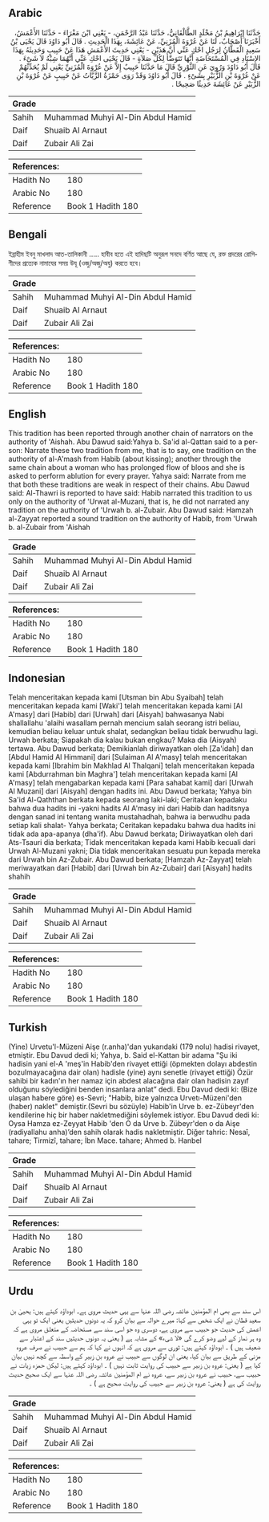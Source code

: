 ## Arabic


<div dir="rtl" lang="ar" style={{fontSize:'larger',backgroundColor:'#f8f9fa',padding:20}}>
حَدَّثَنَا إِبْرَاهِيمُ بْنُ مَخْلَدٍ الطَّالْقَانِيُّ، حَدَّثَنَا عَبْدُ الرَّحْمَنِ، - يَعْنِي ابْنَ مَغْرَاءَ - حَدَّثَنَا الأَعْمَشُ، أَخْبَرَنَا أَصْحَابٌ، لَنَا عَنْ عُرْوَةَ الْمُزَنِيِّ، عَنْ عَائِشَةَ، بِهَذَا الْحَدِيثِ ‏.‏ قَالَ أَبُو دَاوُدَ قَالَ يَحْيَى بْنُ سَعِيدٍ الْقَطَّانُ لِرَجُلٍ احْكِ عَنِّي أَنَّ هَذَيْنِ - يَعْنِي حَدِيثَ الأَعْمَشِ هَذَا عَنْ حَبِيبٍ وَحَدِيثَهُ بِهَذَا الإِسْنَادِ فِي الْمُسْتَحَاضَةِ أَنَّهَا تَتَوَضَّأُ لِكُلِّ صَلاَةٍ - قَالَ يَحْيَى احْكِ عَنِّي أَنَّهُمَا شِبْهُ لاَ شَىْءَ ‏.‏ قَالَ أَبُو دَاوُدَ وَرُوِيَ عَنِ الثَّوْرِيِّ قَالَ مَا حَدَّثَنَا حَبِيبٌ إِلاَّ عَنْ عُرْوَةَ الْمُزَنِيِّ يَعْنِي لَمْ يُحَدِّثْهُمْ عَنْ عُرْوَةَ بْنِ الزُّبَيْرِ بِشَىْءٍ ‏.‏ قَالَ أَبُو دَاوُدَ وَقَدْ رَوَى حَمْزَةُ الزَّيَّاتُ عَنْ حَبِيبٍ عَنْ عُرْوَةَ بْنِ الزُّبَيْرِ عَنْ عَائِشَةَ حَدِيثًا صَحِيحًا ‏.‏
</div>
<div style={{backgroundColor:'#f8f9fa',padding:20, marginBottom: 10}}><table> <thead> <tr> <th>Grade</th> <th></th> </tr> </thead> <tbody> <tr><td>Sahih</td><td>Muhammad Muhyi Al-Din Abdul Hamid</td></tr><tr><td>Daif</td><td>Shuaib Al Arnaut</td></tr><tr><td>Daif</td><td>Zubair Ali Zai</td></tr></tbody></table><table> <thead> <tr> <th>References:</th> <th></th> </tr> </thead> <tbody><tr><td>Hadith No</td><td>180</td></tr><tr><td>Arabic No</td><td>180</td></tr><tr><td>Reference</td><td>Book 1 Hadith 180</td></tr></tbody></table></div>

## Bengali


<div dir="ltr" lang="bn" style={{fontSize:'larger',backgroundColor:'#f8f9fa',padding:20}}>
ইব্রাহীম ইবনু মাখলাদ আত-তালিকানী ..... হাবীব হতে এই হাদিছটি অনুরূপ সনদে বর্ণিত আছে যে, রক্ত প্রদরের রোগিণীদের প্রত্যেক নামাযের সময় উযূ (ওজু/অজু/অযু) করতে হবে।
</div>
<div style={{backgroundColor:'#f8f9fa',padding:20, marginBottom: 10}}><table> <thead> <tr> <th>Grade</th> <th></th> </tr> </thead> <tbody> <tr><td>Sahih</td><td>Muhammad Muhyi Al-Din Abdul Hamid</td></tr><tr><td>Daif</td><td>Shuaib Al Arnaut</td></tr><tr><td>Daif</td><td>Zubair Ali Zai</td></tr></tbody></table><table> <thead> <tr> <th>References:</th> <th></th> </tr> </thead> <tbody><tr><td>Hadith No</td><td>180</td></tr><tr><td>Arabic No</td><td>180</td></tr><tr><td>Reference</td><td>Book 1 Hadith 180</td></tr></tbody></table></div>

## English


<div dir="ltr" lang="en" style={{fontSize:'larger',backgroundColor:'#f8f9fa',padding:20}}>
This tradition has been reported through another chain of narrators on the authority of 'Aishah. Abu Dawud said:Yahya b. Sa'id al-Qattan said to a person: Narrate these two tradition from me, that is to say, one tradition on the authority of al-A'mash from Habib (about kissing); another through the same chain about a woman who has prolonged flow of bloos and she is asked to perform ablution for every prayer. Yahya said: Narrate from me that both these traditions are weak in respect of their chains. Abu Dawud said: Al-Thawri is reported to have said: Habib narrated this tradition to us only on the authority of 'Urwat al-Muzani, that is, he did not narrated any tradition on the authority of 'Urwah b. al-Zubair. Abu Dawud said: Hamzah al-Zayyat reported a sound tradition on the authority of Habib, from 'Urwah b. al-Zubair from 'Aishah
</div>
<div style={{backgroundColor:'#f8f9fa',padding:20, marginBottom: 10}}><table> <thead> <tr> <th>Grade</th> <th></th> </tr> </thead> <tbody> <tr><td>Sahih</td><td>Muhammad Muhyi Al-Din Abdul Hamid</td></tr><tr><td>Daif</td><td>Shuaib Al Arnaut</td></tr><tr><td>Daif</td><td>Zubair Ali Zai</td></tr></tbody></table><table> <thead> <tr> <th>References:</th> <th></th> </tr> </thead> <tbody><tr><td>Hadith No</td><td>180</td></tr><tr><td>Arabic No</td><td>180</td></tr><tr><td>Reference</td><td>Book 1 Hadith 180</td></tr></tbody></table></div>

## Indonesian


<div dir="ltr" lang="id" style={{fontSize:'larger',backgroundColor:'#f8f9fa',padding:20}}>
Telah menceritakan kepada kami [Utsman bin Abu Syaibah] telah menceritakan kepada kami [Waki'] telah menceritakan kepada kami [Al A'masy] dari [Habib] dari [Urwah] dari [Aisyah] bahwasanya Nabi shallallahu 'alaihi wasallam pernah mencium salah seorang istri beliau, kemudian beliau keluar untuk shalat, sedangkan beliau tidak berwudhu lagi. Urwah berkata; Siapakah dia kalau bukan engkau? Maka dia (Aisyah) tertawa. Abu Dawud berkata; Demikianlah diriwayatkan oleh [Za'idah] dan [Abdul Hamid Al Himmani] dari [Sulaiman Al A'masy] telah menceritakan kepada kami [Ibrahim bin Makhlad Al Thalqani] telah menceritakan kepada kami [Abdurrahman bin Maghra'] telah menceritakan kepada kami [Al A'masy] telah mengabarkan kepada kami [Para sahabat kami] dari [Urwah Al Muzani] dari [Aisyah] dengan hadits ini. Abu Dawud berkata; Yahya bin Sa'id Al-Qaththan berkata kepada seorang laki-laki; Ceritakan kepadaku bahwa dua hadits ini -yakni hadits Al A'masy ini dari Habib dan haditsnya dengan sanad ini tentang wanita mustahadhah, bahwa ia berwudhu pada setiap kali shalat- Yahya berkata; Ceritakan kepadaku bahwa dua hadits ini tidak ada apa-apanya (dha'if). Abu Dawud berkata; Diriwayatkan oleh dari Ats-Tsauri dia berkata; Tidak menceritakan kepada kami Habib kecuali dari Urwah Al-Muzani yakni; Dia tidak menceritakan sesuatu pun kepada mereka dari Urwah bin Az-Zubair. Abu Dawud berkata; [Hamzah Az-Zayyat] telah meriwayatkan dari [Habib] dari [Urwah bin Az-Zubair] dari [Aisyah] hadits shahih
</div>
<div style={{backgroundColor:'#f8f9fa',padding:20, marginBottom: 10}}><table> <thead> <tr> <th>Grade</th> <th></th> </tr> </thead> <tbody> <tr><td>Sahih</td><td>Muhammad Muhyi Al-Din Abdul Hamid</td></tr><tr><td>Daif</td><td>Shuaib Al Arnaut</td></tr><tr><td>Daif</td><td>Zubair Ali Zai</td></tr></tbody></table><table> <thead> <tr> <th>References:</th> <th></th> </tr> </thead> <tbody><tr><td>Hadith No</td><td>180</td></tr><tr><td>Arabic No</td><td>180</td></tr><tr><td>Reference</td><td>Book 1 Hadith 180</td></tr></tbody></table></div>

## Turkish


<div dir="ltr" lang="tr" style={{fontSize:'larger',backgroundColor:'#f8f9fa',padding:20}}>
(Yine) Urvetu'l-Müzeni Aişe (r.anha)'dan yukarıdaki (179 nolu) hadisi rivayet, etmiştir. Ebu Davud dedi ki; Yahya, b. Said el-Kattan bir adama "Şu iki hadisin yani el-A 'meş'in Habib'den rivayet ettiği (öpmekten dolayı abdestin bozulmayacağına dair olan) hadisle (yine) aynı senetle (rivayet ettiği) Özür sahibi bir kadın'ın her namaz için abdest alacağına dair olan hadisin zayıf olduğunu söylediğini benden insanlara anlat” dedi. Ebu Davud dedi ki: (Bize ulaşan habere göre) es-Sevri; "Habib, bize yalnızca Urvetı-Müzeni'den (haber) naklet" demiştir.(Sevri bu sözüyle) Habib'in Urve b. ez-Zübeyr'den kendilerine hiç bir haber nakletmediğini söylemek istiyor. Ebu Davud dedi ki: Oysa Hamza ez-Zeyyat Habib 'den O da Urve b. Zübeyr'den o da Aişe (radiyallahu anha)’den sahih olarak hadis nakletmiştir. Diğer tahric: Nesaî, tahare; Tirmizî, tahare; İbn Mace. tahare; Ahmed b. Hanbel
</div>
<div style={{backgroundColor:'#f8f9fa',padding:20, marginBottom: 10}}><table> <thead> <tr> <th>Grade</th> <th></th> </tr> </thead> <tbody> <tr><td>Sahih</td><td>Muhammad Muhyi Al-Din Abdul Hamid</td></tr><tr><td>Daif</td><td>Shuaib Al Arnaut</td></tr><tr><td>Daif</td><td>Zubair Ali Zai</td></tr></tbody></table><table> <thead> <tr> <th>References:</th> <th></th> </tr> </thead> <tbody><tr><td>Hadith No</td><td>180</td></tr><tr><td>Arabic No</td><td>180</td></tr><tr><td>Reference</td><td>Book 1 Hadith 180</td></tr></tbody></table></div>

## Urdu


<div dir="rtl" lang="ur" style={{fontSize:'larger',backgroundColor:'#f8f9fa',padding:20}}>
اس سند سے بھی ام المؤمنین عائشہ رضی اللہ عنہا سے یہی حدیث مروی ہے۔ ابوداؤد کہتے ہیں: یحییٰ بن سعید قطان نے ایک شخص سے کہا: میرے حوالہ سے بیان کرو کہ یہ دونوں حدیثیں یعنی ایک تو یہی اعمش کی حدیث جو حبیب سے مروی ہے، دوسری وہ جو اسی سند سے مستحاضہ کے متعلق مروی ہے کہ وہ ہر نماز کے لیے وضو کرے گی «لا شىء» کے مشابہ ہے ( یعنی یہ دونوں حدیثیں سند کے اعتبار سے ضعیف ہیں ) ۔ ابوداؤد کہتے ہیں: ثوری سے مروی ہے کہ انہوں نے کہا کہ ہم سے حبیب نے صرف عروہ مزنی کے طریق سے بیان کیا، یعنی ان لوگوں سے حبیب نے عروہ بن زبیر کے واسطہ سے کچھ نہیں بیان کیا ہے ( یعنی: عروہ بن زبیر سے حبیب کی روایت ثابت نہیں ) ۔ ابوداؤد کہتے ہیں: لیکن حمزہ زیات نے حبیب سے، حبیب نے عروہ بن زبیر سے، عروہ نے ام المؤمنین عائشہ رضی اللہ عنہا سے ایک صحیح حدیث روایت کی ہے ( یعنی: عروہ بن زبیر سے حبیب کی روایت صحیح ہے ) ۔
</div>
<div style={{backgroundColor:'#f8f9fa',padding:20, marginBottom: 10}}><table> <thead> <tr> <th>Grade</th> <th></th> </tr> </thead> <tbody> <tr><td>Sahih</td><td>Muhammad Muhyi Al-Din Abdul Hamid</td></tr><tr><td>Daif</td><td>Shuaib Al Arnaut</td></tr><tr><td>Daif</td><td>Zubair Ali Zai</td></tr></tbody></table><table> <thead> <tr> <th>References:</th> <th></th> </tr> </thead> <tbody><tr><td>Hadith No</td><td>180</td></tr><tr><td>Arabic No</td><td>180</td></tr><tr><td>Reference</td><td>Book 1 Hadith 180</td></tr></tbody></table></div>